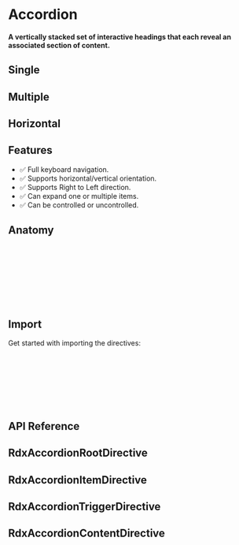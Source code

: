
<Meta title="Primitives/Accordion" />

# Accordion

#### A vertically stacked set of interactive headings that each reveal an associated section of content.

## Single

<Canvas sourceState="hidden" of={AccordionStories.Default} />

## Multiple

<Canvas sourceState="hidden" of={AccordionStories.Multiple} />

## Horizontal

<Canvas sourceState="hidden" of={AccordionStories.Horizontal} />

## Features

- ✅ Full keyboard navigation.
- ✅ Supports horizontal/vertical orientation.
- ✅ Supports Right to Left direction.
- ✅ Can expand one or multiple items.
- ✅ Can be controlled or uncontrolled.

## Anatomy

```html
<div rdxAccordionRoot>
  <div rdxAccordionItem>
    <div rdxAccordionHeader>
      <button rdxAccordionTrigger></button>
    </div>
    <div rdxAccordionContent></div>
  </div>
</div>
```

## Import

Get started with importing the directives:

```typescript
import {
  RdxAccordionRootDirective,
  RdxAccordionItemDirective,
  RdxAccordionHeaderDirective,
  RdxAccordionTriggerDirective,
  RdxAccordionContentDirective
} from '@radix-ng/primitives/accordion';
```

## API Reference

## RdxAccordionRootDirective

<ArgTypes of={RdxAccordionRootDirective} />

## RdxAccordionItemDirective

<ArgTypes of={RdxAccordionItemDirective} />

## RdxAccordionTriggerDirective

<ArgTypes of={RdxAccordionTriggerDirective} />

## RdxAccordionContentDirective

<ArgTypes of={RdxAccordionContentDirective} />
